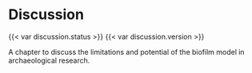# Discussion

::: {.content-visible when-format="html"}
{{< var discussion.status >}} {{< var discussion.version >}}
:::

A chapter to discuss the limitations and potential of the biofilm model in
archaeological research.

<!--# Limitations of the biofilm model


## Potential of the biofilm model


## Future directions -->